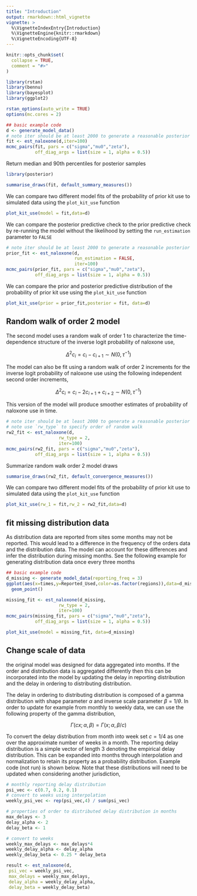 ---
title: "Introduction"
output: rmarkdown::html_vignette
vignette: >
  %\VignetteIndexEntry{Introduction}
  %\VignetteEngine{knitr::rmarkdown}
  %\VignetteEncoding{UTF-8}
---

```{r, include = FALSE}
knitr::opts_chunk$set(
  collapse = TRUE,
  comment = "#>"
)
```

```{r run example model}
library(rstan)
library(bennu)
library(bayesplot)
library(ggplot2)

rstan_options(auto_write = TRUE)
options(mc.cores = 2)

## basic example code
d <- generate_model_data()
# note iter should be at least 2000 to generate a reasonable posterior sample
fit <- est_naloxone(d,iter=100)
mcmc_pairs(fit, pars = c("sigma","mu0","zeta"),
           off_diag_args = list(size = 1, alpha = 0.5))
```

Return median and 90th percentiles for posterior samples

```{r summarize draws}
library(posterior)

summarise_draws(fit, default_summary_measures())
```

We can compare two different model fits of the probability of prior kit use
to simulated data using the `plot_kit_use` function

```{r plot draws}
plot_kit_use(model = fit,data=d)
```

We can compare the posterior predictive check to the prior predictive check
by re-running the model without the likelihood by setting the `run_estimation`
parameter to `FALSE`

```{r run prior}
# note iter should be at least 2000 to generate a reasonable posterior sample
prior_fit <- est_naloxone(d,
                          run_estimation = FALSE,
                          iter=100)
mcmc_pairs(prior_fit, pars = c("sigma","mu0","zeta"),
           off_diag_args = list(size = 1, alpha = 0.5))
```


We can compare the prior and posterior predictive distribution of the 
probability of prior kit use using the `plot_kit_use` function

```{r plot compare prior posterior}
plot_kit_use(prior = prior_fit,posterior = fit, data=d)
```


## Random walk of order 2 model

The second model uses a random walk of order 1 to characterize the time-dependence
structure of the inverse logit probability of naloxone use,

$$\Delta^2c_i = c_i - c_{i+1} \sim N(0,\tau^{-1})  $$

The model can also be fit using a random walk of order 2 increments for the inverse logit probability of naloxone use using the following independent second order increments,

$$\Delta^2c_i = c_i - 2c_{i+1} + c_{i+2} \sim N(0,\tau^{-1}) $$

This version of the model will produce smoother estimates of probability of
naloxone use in time.

```{r rw order 2 model}
# note iter should be at least 2000 to generate a reasonable posterior sample
# note use `rw_type` to specify order of random walk
rw2_fit <- est_naloxone(d,
                    rw_type = 2,
                    iter=100)
mcmc_pairs(rw2_fit, pars = c("sigma","mu0","zeta"),
           off_diag_args = list(size = 1, alpha = 0.5))
```


Summarize random walk order 2 model draws

```{r rw order 2 summary draws}
summarise_draws(rw2_fit, default_convergence_measures())
```

We can compare two different model fits of the probability of prior kit use
to simulated data using the `plot_kit_use` function

```{r plot draws comparison}
plot_kit_use(rw_1 = fit,rw_2 = rw2_fit,data=d)
```


## fit missing distribution data

As distribution data are reported from sites some months may not be reported.
This would lead to a difference in the frequency of the orders data and the
distribution data. The model can account for these differences and infer the 
distribution during missing months. See the following example for generating
distribution data once every three months

```{r data generation lower frequency}
## basic example code
d_missing <- generate_model_data(reporting_freq = 3)
ggplot(aes(x=times,y=Reported_Used,color=as.factor(regions)),data=d_missing) +
  geom_point()

```



```{r missing data inference}
missing_fit <- est_naloxone(d_missing,
                    rw_type = 2,
                    iter=100)
mcmc_pairs(missing_fit, pars = c("sigma","mu0","zeta"),
           off_diag_args = list(size = 1, alpha = 0.5))

```


```{r plot draws with missing data}
plot_kit_use(model = missing_fit, data=d_missing)
```

## Change scale of data

the original model was designed for data aggregated into months. If the order and distribution data is aggregated differently then this can be incorporated into the model by updating the delay in reporting distribution and the delay in ordering to distributing distribution. 

The delay in ordering to distributing distribution is composed of a gamma distribution with shape parameter $\alpha$ and inverse scale parameter $\beta = 1/\theta$. In order to update for example from monthly to weekly data, we can use the following property of the gamma distribution,

$$\Gamma(cx;\alpha,\beta) = \Gamma(x;\alpha,\beta/c)$$

To convert the delay distribution from month into week set $c = 1/4$ as one over the approximate number of weeks in a month. The reporting delay distribution is a simple vector of length 3 denoting the empirical delay distribution. This can be expanded into months through interpolation and normalization to retain its property as a probability distribution. Example code (not run) is shown below. Note that these distributions will need to be updated when considering another jurisdiction,

```{r example change units of data, eval = FALSE}
# monthly reporting delay distribution
psi_vec <- c(0.7, 0.2, 0.1)
# convert to weeks using interpolation
weekly_psi_vec <- rep(psi_vec,4) / sum(psi_vec)

# properties of order to distributed delay distribution in months
max_delays <- 3
delay_alpha <- 2
delay_beta <- 1

# convert to weeks
weekly_max_delays <- max_delays*4
weekly_delay_alpha <- delay_alpha
weekly_delay_beta <- 0.25 * delay_beta 

result <- est_naloxone(d,
 psi_vec = weekly_psi_vec,
 max_delays = weekly_max_delays,
 delay_alpha = weekly_delay_alpha,
 delay_beta = weekly_delay_beta)

```
